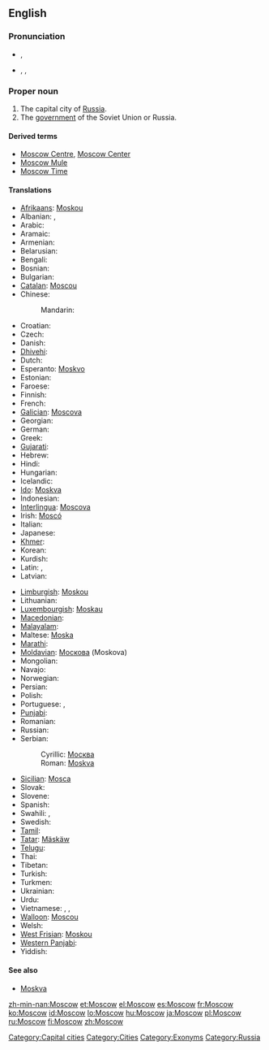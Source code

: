==English==
{{wikipedia}}

===Pronunciation===
* {{a|RP}} {{IPA|/ˈmɒskəʊ/}}, {{SAMPA|/"mQsk@U/}}
* {{a|US}} {{enPR|mäsʹkou|mäsʹkō}}, {{IPA|/ˈmɑskaʊ/|/ˈmɑskoʊ/}}, {{SAMPA|/"mQskaU/|/"mQskoU/}}

===Proper noun===
{{en-proper noun}}

# The capital city of [[Russia]].
# The [[government]] of the Soviet Union or Russia.

====Derived terms====
* [[Moscow Centre]], [[Moscow Center]]
* [[Moscow Mule]]
* [[Moscow Time]]

====Translations====
{{trans-top|Capital city of Russia}}
* [[Afrikaans]]: [[Moskou]]
* Albanian: {{qualifier|definite}} {{t|sq|Moska|xs=Albanian}},  {{qualifier|indefinite}} {{t|sq|Moskë|xs=Albanian}}
* Arabic: {{t-|ar|موسكو|m|tr=moskū, moskō}}
* Aramaic: {{tø|arc|ܡܘܣܩܒܐ|sc=Hebr}}
* Armenian: {{t-|hy|Մոսկվա|tr=Moskva|sc=Armn|xs=Armenian}}
* Belarusian: {{t|be|Масква|f|tr=Maskvá|xs=Belarusian}}
* Bengali: {{t|bn|মস্কো|sc=Beng|xs=Bengali}}
* Bosnian: {{t-|bs|Moskva|f}}
* Bulgarian: {{t-|bg|Москва|f|tr=Moskva}}
* [[Catalan]]: [[Moscou]] {{f}}
* Chinese:
*: Mandarin: {{t-|cmn|莫斯科|tr=Mòsīkē|sc=Hani}}
* Croatian: {{t-|hr|Moskva|f}}
* Czech: {{t-|cs|Moskva|f}}
* Danish: {{t-|da|Moskva}}
* [[Dhivehi]]: {{t|dv|މޮސްކޯ|sc=Thaa|xs=Divehi}}
* Dutch: {{t-|nl|Moskou|n}}
* Esperanto: [[Moskvo]]
* Estonian: {{t-|et|Moskva}}
* Faroese: {{t-|fo|Moskva|xs=Faroese}}
* Finnish: {{t+|fi|Moskova}}
* French: {{t+|fr|Moscou|f}}
* [[Galician]]: [[Moscova]] {{f}}
* Georgian: {{t|ka|მოსკოვი|tr=moskovi|sc=Geor|xs=Georgian}}
* German: {{t+|de|Moskau|n}}
* Greek: {{t+|el|Μόσχα|f|tr=móskha}}
* [[Gujarati]]: {{t|gu|મૌસ્કો|sc=Gujr|xs=Gujarati}}
* Hebrew: {{t|he|מוסקבה|f|tr=Moskvá}}
* Hindi: {{t|hi|मास्को|xs=Hindi}}
* Hungarian: {{t+|hu|Moszkva}}
* Icelandic: {{t-|is|Moskva|f}}
* [[Ido]]: [[Moskva]]
* Indonesian: {{t-|id|Moskwa|xs=Indonesian}}
* [[Interlingua]]: [[Moscova]]
* Irish: [[Moscó]]
* Italian: {{t+|it|Mosca|f}}
* Japanese: {{t+|ja|モスクワ|tr=Mosukuwa}}
* [[Khmer]]: {{t|km|រដ្ឋរុស្ស៊ី|sc=Khmr|xs=Khmer}}
* Korean: {{t+|ko|모스크바|tr=Moseukeuba}}
* Kurdish: {{t+|ku|Mosko}}
* Latin: {{t|la|Muscovia|f}},  {{t|la|Moscua|f}}
* Latvian: {{t-|lv|Maskava|f|xs=Latvian}}
{{trans-mid}}
* [[Limburgish]]: [[Moskou]] {{n}}
* Lithuanian: {{t-|lt|Maskva|f|xs=Lithuanian}}
* [[Luxembourgish]]: [[Moskau]]
* [[Macedonian]]: {{t-|mk|Москва|f|tr=Móskva|xs=Macedonian}}
* [[Malayalam]]: {{t|ml|മോസ്കോ|sc=Mlym|xs=Malayalam}}
* Maltese: [[Moska]]
* [[Marathi]]: {{t|mr|मॉस्को|sc=Deva|xs=Marathi}}
* [[Moldavian]]: [[Москова]] (Moskova) {{f}}
* Mongolian: {{t-|mn|Москва|tr=Moskva|sc=Cyrl|xs=Mongolian}}
* Navajo: {{tø|nv|Móskow}}
* Norwegian: {{t+|no|Moskva}}
* Persian: {{t-|fa|مسکو|tr=Mosku|xs=Persian}}
* Polish: {{t+|pl|Moskwa|f}}
* Portuguese: {{t+|pt|Moscou|f}}, {{t+|pt|Moscovo|f}}
* [[Punjabi]]: {{t|pa|ਮੌਸਕੋ|sc=Guru|xs=Punjabi}}
* Romanian: {{t+|ro|Moscova|f}}
* Russian: {{t+|ru|Москва|f|tr=Moskvá}}
* Serbian:
*: Cyrillic: [[Москва#Serbian|Москва]] {{f}}
*: Roman: [[Moskva#Serbian|Moskva]]  {{f}}
* [[Sicilian]]: [[Mosca]] {{f}}
* Slovak: {{t-|sk|Moskva|f}}
* Slovene: {{t+|sl|Moskva|f}}
* Spanish: {{t+|es|Moscú|m}}
* Swahili: {{t|sw|Misko|xs=Swahili}},  {{t-|sw|Moscow|xs=Swahili}}
* Swedish: {{t+|sv|Moskva}}
* [[Tamil]]: {{t|ta|மாஸ்கோ|xs=Tamil}}
* [[Tatar]]: [[Mäskäw]]
* [[Telugu]]: {{t|te|మాస్కో}}
* Thai: {{t|th|มอสโก|tr=môtgoh}}
* Tibetan: {{tø|bo|མོ་སི་ཁོ།|sc=Tibt|xs=Tibetan}}
* Turkish: {{t+|tr|Moskova}}
* Turkmen: {{t-|tk|Moskwa|xs=Turkmen}}
* Ukrainian: {{t-|uk|Москва|f|tr=Moskvá|xs=Ukrainian}}
* Urdu: {{t|ur|ماسکو|xs=Urdu}}
* Vietnamese: {{t|vi|Mát-xcơ-va|xs=Vietnamese}}, {{t|vi|Mạc Tư Khoa|xs=Vietnamese}}, {{t-|vi|Moskva|xs=Vietnamese}}
* [[Walloon]]: [[Moscou]]
* Welsh: {{t-|cy|Moskva|f|xs=Welsh}}
* [[West Frisian]]: [[Moskou]] {{n}}
* [[Western Panjabi]]: {{tø|pnb|ماسکو}}
* Yiddish: {{t|yi|מאָסקװע|tr=Moskve|xs=Yiddish}}
{{trans-bottom}}

====See also====
* [[Moskva#English|Moskva]]

[[Category:Capital cities]]
[[Category:Cities]]
[[Category:Exonyms]]
[[Category:Russia]]

[[zh-min-nan:Moscow]]
[[et:Moscow]]
[[el:Moscow]]
[[es:Moscow]]
[[fr:Moscow]]
[[ko:Moscow]]
[[id:Moscow]]
[[lo:Moscow]]
[[hu:Moscow]]
[[ja:Moscow]]
[[pl:Moscow]]
[[ru:Moscow]]
[[fi:Moscow]]
[[zh:Moscow]]